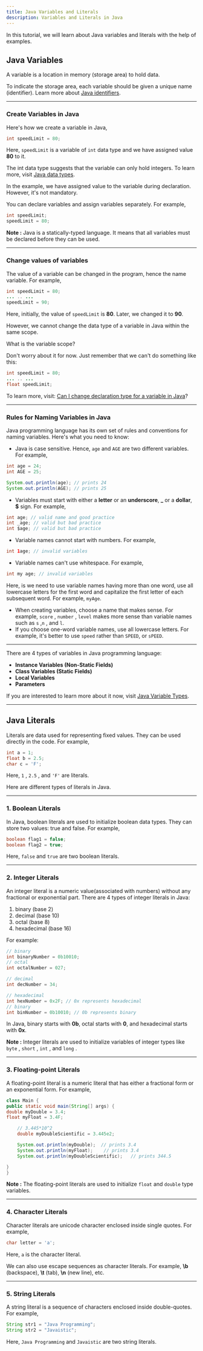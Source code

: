 ```yaml
---
title: Java Variables and Literals
description: Variables and Literals in Java
---
```




In this tutorial, we will learn about Java variables and literals with the help of examples.

## Java Variables

A variable is a location in memory (storage area) to hold data.

To indicate the storage area, each variable should be given a unique name (identifier). Learn more about [Java identifiers](https://javaistic.vercel.app/java-introduction/keywords-identifiers).

---

### Create Variables in Java

Here's how we create a variable in Java,

```java
int speedLimit = 80;

```

Here, `speedLimit` is a variable of `int` data type and we have assigned value **80** to it.

The int data type suggests that the variable can only hold integers.
To learn more, visit [Java data types](/docs/variables-primitive-data-types).

In the example, we have assigned value to the variable during declaration. However, it's not mandatory.

You can declare variables and assign variables separately. For example,

```java
int speedLimit;
speedLimit = 80;
```
<p className="mt-4"/>

<TipInfo>

**Note :** Java is a statically-typed language. It means that all variables
must be declared before they can be used.

</TipInfo>

---

### Change values of variables

The value of a variable can be changed in the program, hence the name variable. For example,

```java
int speedLimit = 80;
... .. ...
speedLimit = 90;
```

Here, initially, the value of `speedLimit` is **80**. Later, we changed it to **90**.

However, we cannot change the data type of a variable in Java within the same scope.

What is the variable scope?

Don't worry about it for now. Just remember that we can't do something like this:

```java
int speedLimit = 80;
... .. ...
float speedLimit;
```

To learn more, visit: [Can I change declaration type for a variable in Java](http://stackoverflow.com/questions/27092245/can-i-change-declaration-type-for-a-variable-in-java)?

---

### Rules for Naming Variables in Java

Java programming language has its own set of rules and conventions for naming variables. Here's what you need to know:

- Java is case sensitive. Hence, `age` and `AGE` are two different variables. For example,

```java
int age = 24;
int AGE = 25;

System.out.println(age); // prints 24
System.out.println(AGE); // prints 25
```

- Variables must start with either a **letter** or an **underscore**, **\_** or a **dollar**, **$** sign. For example,

```java
int age; // valid name and good practice
int _age; // valid but bad practice
int $age; // valid but bad practice
```

- Variable names cannot start with numbers. For example,

```java
int 1age; // invalid variables
```

- Variable names can't use whitespace. For example,

```java
int my age; // invalid variables
```

Here, is we need to use variable names having more than one word, use all lowercase letters for the first word and capitalize the first letter of each subsequent word. For example, `myAge`.

- When creating variables, choose a name that makes sense. For example, `score` , `number` , `level` makes more sense than variable names such as `s` ,`n` , and `l`.
- If you choose one-word variable names, use all lowercase letters. For example, it's better to use `speed` rather than `SPEED`, or `sPEED`.

---

There are 4 types of variables in Java programming language:

- **Instance Variables (Non-Static Fields)**
- **Class Variables (Static Fields)**
- **Local Variables**
- **Parameters**

If you are interested to learn more about it now, visit [Java Variable Types](https://docs.oracle.com/javase/tutorial/java/nutsandbolts/variables.html).

---

## Java Literals

Literals are data used for representing fixed values. They can be used directly in the code. For example,

```java
int a = 1;
float b = 2.5;
char c = 'F';
```

Here, `1` , `2.5` , and `'F'` are literals.

Here are different types of literals in Java.

---

### 1. Boolean Literals

In Java, boolean literals are used to initialize boolean data types. They can store two values: true and false. For example,

```java
boolean flag1 = false;
boolean flag2 = true;
```

Here, `false` and `true` are two boolean literals.

---

### 2. Integer Literals

An integer literal is a numeric value(associated with numbers) without any fractional or exponential part. There are 4 types of integer literals in Java:

1. binary (base 2)
2. decimal (base 10)
3. octal (base 8)
4. hexadecimal (base 16)

For example:

```java
// binary
int binaryNumber = 0b10010;
// octal
int octalNumber = 027;

// decimal
int decNumber = 34;

// hexadecimal
int hexNumber = 0x2F; // 0x represents hexadecimal
// binary
int binNumber = 0b10010; // 0b represents binary

```

In Java, binary starts with **0b**, octal starts with **0**, and hexadecimal starts with **0x**.

<p className="mt-4"/>

<TipInfo>

**Note :** Integer literals are used to initialize variables of integer types
like `byte` , `short` , `int` , and `long` .
</TipInfo>

---

### 3. Floating-point Literals

A floating-point literal is a numeric literal that has either a fractional form or an exponential form. For example,

```java
class Main {
public static void main(String[] args) {
double myDouble = 3.4;
float myFloat = 3.4F;

    // 3.445*10^2
    double myDoubleScientific = 3.445e2;

    System.out.println(myDouble);  // prints 3.4
    System.out.println(myFloat);    // prints 3.4
    System.out.println(myDoubleScientific);   // prints 344.5

}
}
```
<p className="mt-4"/>

<TipInfo>

**Note :** The floating-point literals are used to initialize `float` and `double`
type variables.

</TipInfo>

--- 
### 4. Character Literals

Character literals are unicode character enclosed inside single quotes. For example,

```java
char letter = 'a';
```

Here, `a` is the character literal.

We can also use escape sequences as character literals. For example, **\b** (backspace), **\t** (tab), **\n** (new line), etc.

---

### 5. String Literals

A string literal is a sequence of characters enclosed inside double-quotes. For example,

```java
String str1 = "Java Programming";
String str2 = "Javaistic";
```

Here, `Java Programming` and `Javaistic` are two string literals.
